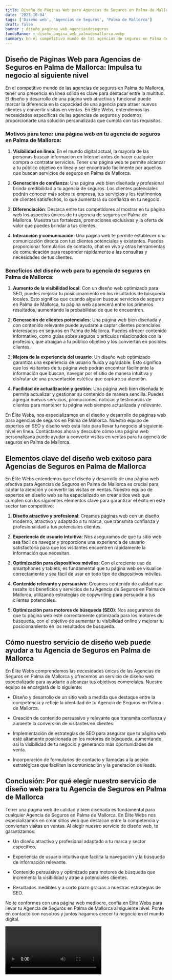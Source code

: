 ```yaml
---
title: Diseño de Páginas Web para Agencias de Seguros en Palma de Mallorca
date: '2023-10-04'
tags: ['Diseño web', 'Agencias de Seguros', 'Palma de Mallorca']
draft: false
banner : diseño_paginas_web_agenciasdeseguros
fondoBanner : diseño_pagina_web_palmademallorca.webp
summary: En el competitivo mundo de las agencias de seguros en Palma de Mallorca, tener una presencia en línea sólida es clave para destacar entre la multitud. El diseño y desarrollo de una página web atractiva y funcional puede marcar la diferencia en la capacidad de una agencia para atraer nuevos clientes y convertir visitas en ventas. En Élite Webs, entendemos las necesidades específicas de las agencias de seguros y podemos proporcionarte una solución personalizada que cumpla con tus requisitos.
---
```


## Diseño de Páginas Web para Agencias de Seguros en Palma de Mallorca: Impulsa tu negocio al siguiente nivel

En el competitivo mundo de las agencias de seguros en Palma de Mallorca, tener una presencia en línea sólida es clave para destacar entre la multitud. El diseño y desarrollo de una página web atractiva y funcional puede marcar la diferencia en la capacidad de una agencia para atraer nuevos clientes y convertir visitas en ventas. En Élite Webs, entendemos las necesidades específicas de las agencias de seguros y podemos proporcionarte una solución personalizada que cumpla con tus requisitos.

### Motivos para tener una página web en tu agencia de seguros en Palma de Mallorca:

1. **Visibilidad en línea**: En el mundo digital actual, la mayoría de las personas buscan información en Internet antes de hacer cualquier compra o contratar servicios. Tener una página web te permite alcanzar a tu público objetivo en línea y ser encontrado fácilmente por aquellos que buscan servicios de seguros en Palma de Mallorca.

2. **Generación de confianza**: Una página web bien diseñada y profesional brinda credibilidad a tu agencia de seguros. Los clientes potenciales podrán conocer más sobre tu empresa, tus servicios y los testimonios de clientes satisfechos, lo que aumentará su confianza en tu negocio.

3. **Diferenciación**: Destaca entre tus competidores al mostrar en tu página web los aspectos únicos de tu agencia de seguros en Palma de Mallorca. Muestra tus fortalezas, promociones exclusivas y la oferta de valor que puedes brindar a tus clientes.

4. **Interacción y comunicación**: Una página web te permite establecer una comunicación directa con tus clientes potenciales y existentes. Puedes proporcionar formularios de contacto, chat en vivo y otras herramientas de comunicación para responder rápidamente a las consultas y necesidades de tus clientes.

### Beneficios del diseño web para tu agencia de seguros en Palma de Mallorca:

1. **Aumento de la visibilidad local**: Con un diseño web optimizado para SEO, puedes mejorar tu posicionamiento en los resultados de búsqueda locales. Esto significa que cuando alguien busque servicios de seguros en Palma de Mallorca, tu página web aparecerá entre los primeros resultados, aumentando la probabilidad de que te encuentren.

2. **Generación de clientes potenciales**: Una página web bien diseñada y con contenido relevante puede ayudarte a captar clientes potenciales interesados en seguros en Palma de Mallorca. Puedes ofrecer contenido informativo, como guías sobre seguros o artículos relacionados con la profesión, que atraigan a tu público objetivo y los conviertan en posibles clientes.

3. **Mejora de la experiencia del usuario**: Un diseño web optimizado garantiza una experiencia de usuario fluida y agradable. Esto significa que los visitantes de tu página web podrán encontrar fácilmente la información que buscan, navegar por el sitio de manera intuitiva y disfrutar de una presentación estética que capture su atención.

4. **Facilidad de actualización y gestión**: Una página web bien diseñada te permite actualizar y gestionar su contenido de manera sencilla. Puedes agregar nuevos servicios, promociones, noticias y testimonios de clientes para mantener tu página web siempre actualizada y relevante.

En Élite Webs, nos especializamos en el diseño y desarrollo de páginas web para agencias de seguros en Palma de Mallorca. Nuestro equipo de expertos en SEO y diseño web está listo para llevar tu negocio al siguiente nivel en línea. Contáctanos ahora y descubre cómo una página web personalizada puede ayudar a convertir visitas en ventas para tu agencia de seguros en Palma de Mallorca.

<GifSeo />

<Cta />

## Elementos clave del diseño web exitoso para Agencias de Seguros en Palma de Mallorca

En Élite Webs entendemos que el diseño y desarrollo de una página web efectiva para Agencias de Seguros en Palma de Mallorca es crucial para captar la atención y convertir las visitas en ventas. Nuestro equipo de expertos en diseño web se ha especializado en crear sitios web que cumplen con los siguientes elementos clave para garantizar el éxito en este sector tan competitivo:

1. **Diseño atractivo y profesional**: Creamos páginas web con un diseño moderno, atractivo y adaptado a tu marca, que transmita confianza y profesionalidad a tus potenciales clientes.

2. **Experiencia de usuario intuitiva**: Nos aseguramos de que tu sitio web sea fácil de navegar y proporcione una experiencia de usuario satisfactoria para que los visitantes encuentren rápidamente la información que necesitan.

3. **Optimización para dispositivos móviles**: Con el creciente uso de smartphones y tablets, es fundamental que tu página web se visualice correctamente y sea fácil de usar en todo tipo de dispositivos móviles.

4. **Contenido relevante y persuasivo**: Creamos contenido de calidad que resalte los beneficios y servicios de tu Agencia de Seguros en Palma de Mallorca, utilizando estrategias de copywriting para persuadir a tus clientes potenciales.

5. **Optimización para motores de búsqueda (SEO)**: Nos aseguramos de que tu página web esté correctamente optimizada para los motores de búsqueda, con el objetivo de aumentar tu visibilidad online y mejorar tu posicionamiento en los resultados de búsqueda.

## Cómo nuestro servicio de diseño web puede ayudar a tu Agencia de Seguros en Palma de Mallorca

En Élite Webs comprendemos las necesidades únicas de las Agencias de Seguros en Palma de Mallorca y ofrecemos un servicio de diseño web especializado para ayudarte a alcanzar tus objetivos comerciales. Nuestro equipo se encargará de lo siguiente:

- Diseño y desarrollo de un sitio web a medida que destaque entre la competencia y refleje la identidad de tu Agencia de Seguros en Palma de Mallorca.

- Creación de contenido persuasivo y relevante que transmita confianza y aumente la conversión de visitantes en clientes.

- Implementación de estrategias de SEO para asegurar que tu página web esté altamente posicionada en los motores de búsqueda, aumentando así la visibilidad de tu negocio y generando más oportunidades de venta.

- Incorporación de formularios de contacto y llamadas a la acción estratégicas que faciliten la comunicación y la generación de leads.

## Conclusión: Por qué elegir nuestro servicio de diseño web para tu Agencia de Seguros en Palma de Mallorca

Tener una página web de calidad y bien diseñada es fundamental para cualquier Agencia de Seguros en Palma de Mallorca. En Élite Webs nos especializamos en crear sitios web que destacan entre la competencia y convierten visitas en ventas. Al elegir nuestro servicio de diseño web, te garantizamos:

- Un diseño atractivo y profesional adaptado a tu marca y sector específico.

- Experiencia de usuario intuitiva que facilita la navegación y la búsqueda de información relevante.

- Contenido persuasivo y optimizado para motores de búsqueda que incrementa la visibilidad y atrae a potenciales clientes.

- Resultados medibles y a corto plazo gracias a nuestras estrategias de SEO.

No te conformes con una página web mediocre, confía en Élite Webs para llevar tu Agencia de Seguros en Palma de Mallorca al siguiente nivel. Ponte en contacto con nosotros y juntos hagamos crecer tu negocio en el mundo digital.

<Video />

<CtaBot job='Agencias de Seguros' city='Palma de Mallorca'/>

<Gmaps query='Palma de Mallorca+españa+maps' />